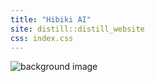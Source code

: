 ```yaml
---
title: "Hibiki AI"
site: distill::distill_website
css: index.css
---
```


<div class="l-screen">
  <img alt="background image" src="img/background.jpg" />
</div>
